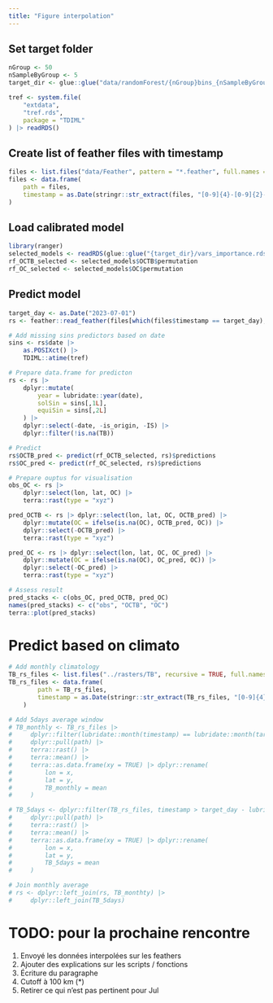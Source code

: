 ```yaml
---
title: "Figure interpolation"
---
```


## Set target folder

```r
nGroup <- 50
nSampleByGroup <- 5
target_dir <- glue::glue("data/randomForest/{nGroup}bins_{nSampleByGroup}samples")
```

```r
tref <- system.file(
    "extdata",
    "tref.rds",
    package = "TDIML"
) |> readRDS()
```

## Create list of feather files with timestamp

```r
files <- list.files("data/Feather", pattern = "*.feather", full.names = TRUE)
files <- data.frame(
    path = files,
    timestamp = as.Date(stringr::str_extract(files, "[0-9]{4}-[0-9]{2}-[0-9]{2}"))
)
```

## Load calibrated model

```r
library(ranger)
selected_models <- readRDS(glue::glue("{target_dir}/vars_importance.rds"))
rf_OCTB_selected <- selected_models$OCTB$permutation
rf_OC_selected <- selected_models$OC$permutation
```

## Predict model

```r
target_day <- as.Date("2023-07-01")
rs <- feather::read_feather(files[which(files$timestamp == target_day),"path"])

# Add missing sins predictors based on date 
sins <- rs$date |>
    as.POSIXct() |>
    TDIML::atime(tref)

# Prepare data.frame for predicton
rs <- rs |>
    dplyr::mutate(
        year = lubridate::year(date),
        solSin = sins[,1L],
        equiSin = sins[,2L]
    ) |>
    dplyr::select(-date, -is_origin, -IS) |>
    dplyr::filter(!is.na(TB))

# Predict
rs$OCTB_pred <- predict(rf_OCTB_selected, rs)$predictions
rs$OC_pred <- predict(rf_OC_selected, rs)$predictions

# Prepare ouptus for visualisation
obs_OC <- rs |> 
    dplyr::select(lon, lat, OC) |> 
    terra::rast(type = "xyz")

pred_OCTB <- rs |> dplyr::select(lon, lat, OC, OCTB_pred) |> 
    dplyr::mutate(OC = ifelse(is.na(OC), OCTB_pred, OC)) |>
    dplyr::select(-OCTB_pred) |>
    terra::rast(type = "xyz")

pred_OC <- rs |> dplyr::select(lon, lat, OC, OC_pred) |> 
    dplyr::mutate(OC = ifelse(is.na(OC), OC_pred, OC)) |>
    dplyr::select(-OC_pred) |>
    terra::rast(type = "xyz")

# Assess result
pred_stacks <- c(obs_OC, pred_OCTB, pred_OC)
names(pred_stacks) <- c("obs", "OCTB", "OC")
terra::plot(pred_stacks)
```

# Predict based on climato

```r
# Add monthly climatology 
TB_rs_files <- list.files("../rasters/TB", recursive = TRUE, full.names = TRUE)
TB_rs_files <- data.frame(
        path = TB_rs_files,
        timestamp = as.Date(stringr::str_extract(TB_rs_files, "[0-9]{4}-[0-9]{2}-[0-9]{2}"))
    )

# Add 5days average window 
# TB_monthly <- TB_rs_files |> 
#     dplyr::filter(lubridate::month(timestamp) == lubridate::month(target_day) & lubridate::day(timestamp) == lubridate::day(target_day)) |> 
#     dplyr::pull(path) |> 
#     terra::rast() |> 
#     terra::mean() |> 
#     terra::as.data.frame(xy = TRUE) |> dplyr::rename(
#         lon = x,
#         lat = y, 
#         TB_monthly = mean
#     )

# TB_5days <- dplyr::filter(TB_rs_files, timestamp > target_day - lubridate::days(5) & timestamp <= target_day) |> 
#     dplyr::pull(path) |> 
#     terra::rast() |> 
#     terra::mean() |> 
#     terra::as.data.frame(xy = TRUE) |> dplyr::rename(
#         lon = x,
#         lat = y, 
#         TB_5days = mean
#     )

# Join monthly average
# rs <- dplyr::left_join(rs, TB_monthty) |> 
#     dplyr::left_join(TB_5days)
```


# TODO: pour la prochaine rencontre
1. Envoyé les données interpolées sur les feathers
2. Ajouter des explications sur les scripts / fonctions
4. Écriture du paragraphe
5. Cutoff à 100 km (*)
6. Retirer ce qui n'est pas pertinent pour Jul
